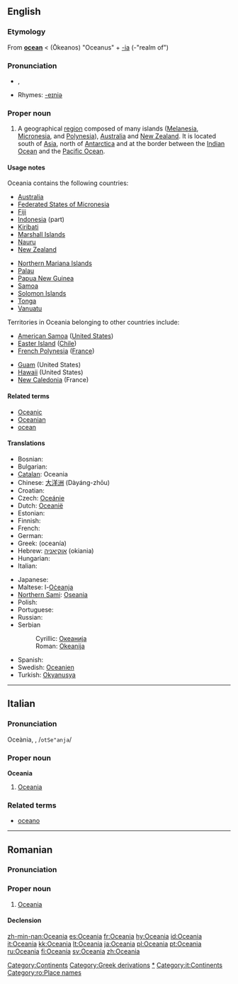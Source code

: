 {{see|Oceânia|Óceánia}}
{{wikipedia}}
==English==

===Etymology===
From '''[[ocean]]''' < {{AGr.}} '''{{polytonic|[[Ὠκεανός]]}}''' (Ōkeanos) "Oceanus" + [[-ia]] (-"realm of")

===Pronunciation===
* {{IPA|/ˌoʊʃiˈæniə/}}, {{SAMPA|/%oUSi{ni@/}}
*Rhymes: [[Rhymes:English:-eɪniə|-eɪniə]]

===Proper noun===
{{en-proper noun}}

# A geographical [[region]] composed of many islands ([[Melanesia]], [[Micronesia]], and [[Polynesia]]), [[Australia]] and [[New Zealand]]. It is located south of [[Asia]], north of [[Antarctica]] and at the border between the [[Indian Ocean]] and the [[Pacific Ocean]].

====Usage notes====
Oceania contains the following countries:
{{top2}}
* [[Australia]]
* [[Federated States of Micronesia]]
* [[Fiji]]
* [[Indonesia]] (part)
* [[Kiribati]]
* [[Marshall Islands]]
* [[Nauru]]
* [[New Zealand]]
{{mid2}}
* [[Northern Mariana Islands]]
* [[Palau]]
* [[Papua New Guinea]]
* [[Samoa]]
* [[Solomon Islands]]
* [[Tonga]]
* [[Vanuatu]]
{{bottom}}
Territories in Oceania belonging to other countries include:
{{top2}}
* [[American Samoa]] ([[United States]])
* [[Easter|Easter Island]] ([[Chile]])
* [[French Polynesia]] ([[France]])
{{mid2}}
* [[Guam]] (United States)
* [[Hawaii]] (United States)
* [[New Caledonia]] (France)
{{bottom}}

====Related terms====
*[[Oceanic]]
*[[Oceanian]]
*[[ocean]]

====Translations====
{{trans-top|a geographical region composed of many islands}}
* Bosnian: {{t-|bs|Okeanija|f}}
* Bulgarian: {{t-|bg|Океания|f|sc=Cyrl}}
* [[Catalan]]: Oceania {{f}}
* Chinese: [[大洋洲]] (Dàyáng-zhōu)
* Croatian: {{t-|hr|Oceanija|f}}
* Czech: [[Oceánie]] {{f}}
* Dutch: [[Oceanië]] {{n}}
* Estonian: {{t-|et|Okeaania}}
* Finnish: {{t+|fi|Oseania}}
* French: {{t+|fr|Océanie|f}}
* German: {{t+|de|Ozeanien}}
* Greek: {{t+|el|Ωκεανία}} (oceanía) {{f}}
* Hebrew: [[אוקיאניה]] (okiania) {{f}}
* Hungarian: {{t|hu|Óceánia}}
* Italian: {{t+|it|Oceania|f}}
{{trans-mid}}
* Japanese: {{t-|ja|オセアニア|tr=Oseania|sc=Jpan}}
* Maltese: l-[[Oċeanja]]
* [[Northern Sami]]: [[Oseania]]
* Polish: {{t+|pl|Oceania|f}}
* Portuguese: {{t+|pt|Oceania|f}}
* Russian: {{t+|ru|Океания|f|tr=Okeánija|sc=Cyrl}}
* Serbian
*: Cyrillic: [[Океанија]] {{f}}
*: Roman: [[Okeanija]] {{f}}
* Spanish: {{t+|es|Oceanía|f}}
* Swedish: [[Oceanien]]
* Turkish: [[Okyanusya]]
{{trans-bottom}}

[[Category:Continents]]
[[Category:Greek derivations]]
[[Category:Oceania|*]]

----

==Italian==

===Pronunciation===
Oceània, {{unicode|/otʃeˈanja/}}, /<tt>otSe"anja</tt>/

===Proper noun===
'''Oceania''' {{f}}

# [[#English|Oceania]]

===Related terms===
*[[oceano]]

[[Category:it:Continents]]

----

==Romanian==

===Pronunciation===
{{IPA|[o.ʧe̯a.ni.a]|lang=ro}}

===Proper noun===
{{infl|ro|proper noun|g=f}}

# [[#English|Oceania]]

====Declension====
{{ro-country|gend=f|Oceaniei}}

[[Category:ro:Place names]]

[[zh-min-nan:Oceania]]
[[es:Oceania]]
[[fr:Oceania]]
[[hy:Oceania]]
[[id:Oceania]]
[[it:Oceania]]
[[kk:Oceania]]
[[lt:Oceania]]
[[ja:Oceania]]
[[pl:Oceania]]
[[pt:Oceania]]
[[ru:Oceania]]
[[fi:Oceania]]
[[sv:Oceania]]
[[zh:Oceania]]